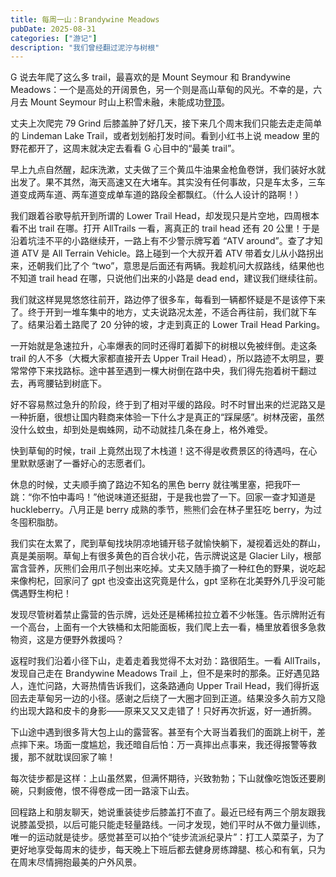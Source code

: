 ```yaml
---
title: 每周一山：Brandywine Meadows
pubDate: 2025-08-31
categories: ["游记"]
description: "我们曾经翻过泥泞与树根"
---
```



G 说去年爬了这么多 trail，最喜欢的是 Mount Seymour 和 Brandywine Meadows：一个是高处的开阔景色，另一个则是高山草甸的风光。不幸的是，六月去 Mount Seymour 时山上积雪未融，未能成功[登顶](https://josiewei2023.github.io/posts/seymour/)。

丈夫上次爬完 79 Grind 后膝盖肿了好几天，接下来几个周末我们只能去走走简单的 Lindeman Lake Trail，或者划划船打发时间。看到小红书上说 meadow 里的野花都开了，这周末就决定去看看 G 心目中的“最美 trail”。

早上九点自然醒，起床洗漱，丈夫做了三个黄瓜牛油果金枪鱼卷饼，我们装好水就出发了。果不其然，海天高速又在大堵车。其实没有任何事故，只是车太多，三车道变成两车道、两车道变成单车道的路段全都飘红。（什么人设计的路啊！）

我们跟着谷歌导航开到所谓的 Lower Trail Head，却发现只是片空地，四周根本看不出 trail 在哪。打开 AllTrails 一看，离真正的 trail head 还有 20 公里！于是沿着坑洼不平的小路继续开，一路上有不少警示牌写着 “ATV around”。查了才知道 ATV 是 All Terrain Vehicle。路上碰到一个大叔开着 ATV 带着女儿从小路拐出来，还朝我们比了个 “two”，意思是后面还有两辆。我趁机问大叔路线，结果他也不知道 trail head 在哪，只说他们出来的小路是 dead end，建议我们继续往前。

我们就这样晃晃悠悠往前开，路边停了很多车，每看到一辆都怀疑是不是该停下来了。终于开到一堆车集中的地方，丈夫说路况太差，不适合再往前，我们就下车了。结果沿着土路爬了 20 分钟的坡，才走到真正的 Lower Trail Head Parking。

一开始就是急速拉升，心率爆表的同时还得盯着脚下的树根以免被绊倒。走这条 trail 的人不多（大概大家都直接开去 Upper Trail Head），所以路迹不太明显，要常常停下来找路标。途中甚至遇到一棵大树倒在路中央，我们得先抱着树干翻过去，再弯腰钻到树底下。

<TwoImageRow
  leftSrc="https://pub-a55ec74b764445bf87cc8622864a75d4.r2.dev/brandy-1.jpg"
  rightSrc="https://pub-a55ec74b764445bf87cc8622864a75d4.r2.dev/brandy-2.jpg"
  alt="路况极差的trail"
/>

好不容易熬过急升的阶段，终于到了相对平缓的路段。时不时冒出来的烂泥路又是一种折磨，很想让国内鞋商来体验一下什么才是真正的“踩屎感”。树林茂密，虽然没什么蚊虫，却到处是蜘蛛网，动不动就挂几条在身上，格外难受。

<TwoImageRow
  leftSrc="https://pub-a55ec74b764445bf87cc8622864a75d4.r2.dev/brandy-3.jpg"
  rightSrc="https://pub-a55ec74b764445bf87cc8622864a75d4.r2.dev/brandy-4.jpg"
  alt="阳光下的蛛网好像金色唱片"
/>

快到草甸的时候，trail 上竟然出现了木栈道！这不得是收费景区的待遇吗，在心里默默感谢了一番好心的志愿者们。

<ImageComponent
  src="https://pub-a55ec74b764445bf87cc8622864a75d4.r2.dev/brandy-10.jpg"
  alt="一代木栈道和旁边的二代木栈道"
/>

休息的时候，丈夫顺手摘了路边不知名的黑色 berry 就往嘴里塞，把我吓一跳：“你不怕中毒吗！”他说味道还挺甜，于是我也尝了一下。回家一查才知道是 huckleberry。八月正是 berry 成熟的季节，熊熊们会在林子里狂吃 berry，为过冬囤积脂肪。

<ImageComponent
  src="https://pub-a55ec74b764445bf87cc8622864a75d4.r2.dev/brandy-5.jpg"
  alt="美丽！"
/>

我们实在太累了，爬到草甸找块阴凉地铺开毯子就愉快躺下，凝视着远处的群山，真是美丽啊。草甸上有很多黄色的百合状小花，告示牌说这是 Glacier Lily，根部富含营养，灰熊们会用爪子刨出来吃掉。丈夫又随手摘了一种红色的野果，说吃起来像枸杞，回家问了 gpt 也没查出这究竟是什么，gpt 坚称在北美野外几乎没可能偶遇野生枸杞！

<TwoImageRow
  leftSrc="https://pub-a55ec74b764445bf87cc8622864a75d4.r2.dev/brandy-6.jpg"
  rightSrc="https://pub-a55ec74b764445bf87cc8622864a75d4.r2.dev/brandy-7.jpg"
  alt="野生枸杞（？）和冰川百合"
/>

发现尽管树着禁止露营的告示牌，远处还是稀稀拉拉立着不少帐篷。告示牌附近有一个高台，上面有一个大铁桶和太阳能面板，我们爬上去一看，桶里放着很多急救物资，这是方便野外救援吗？

<TwoImageRow
  leftSrc="https://pub-a55ec74b764445bf87cc8622864a75d4.r2.dev/brandy-8.jpg"
  rightSrc="https://pub-a55ec74b764445bf87cc8622864a75d4.r2.dev/brandy-9.jpg"
  alt="救援物资高台"
/>

返程时我们沿着小径下山，走着走着我觉得不太对劲：路很陌生。一看 AllTrails，发现自己走在 Brandywine Meadows Trail 上，但不是来时的那条。正好遇见路人，连忙问路，大哥热情告诉我们，这条路通向 Upper Trail Head，我们得折返回去走草甸另一边的小径。感谢之后绕了一大圈才回到正道。结果没多久前方又隐约出现大路和皮卡的身影——原来又又又走错了！只好再次折返，好一通折腾。

下山途中遇到很多背大包上山的露营客。甚至有个大哥当着我们的面跳上树干，差点摔下来。场面一度尴尬，我还暗自后怕：万一真摔出点事来，我还得报警等救援，那不就耽误回家了嘛！

每次徒步都是这样：上山虽然累，但满怀期待，兴致勃勃；下山就像吃饱饭还要刷碗，只剩疲倦，恨不得卷成一团一路滚下山去。

回程路上和朋友聊天，她说重装徒步后膝盖打不直了。最近已经有两三个朋友跟我说膝盖受损，以后可能只能走轻量路线。一问才发现，她们平时从不做力量训练，唯一的运动就是徒步。感觉甚至可以拍个“徒步流派纪录片”：打工人菜菜子，为了更好地享受每周末的徒步，每天晚上下班后都去健身房练蹲腿、核心和有氧，只为在周末尽情拥抱最美的户外风景。
